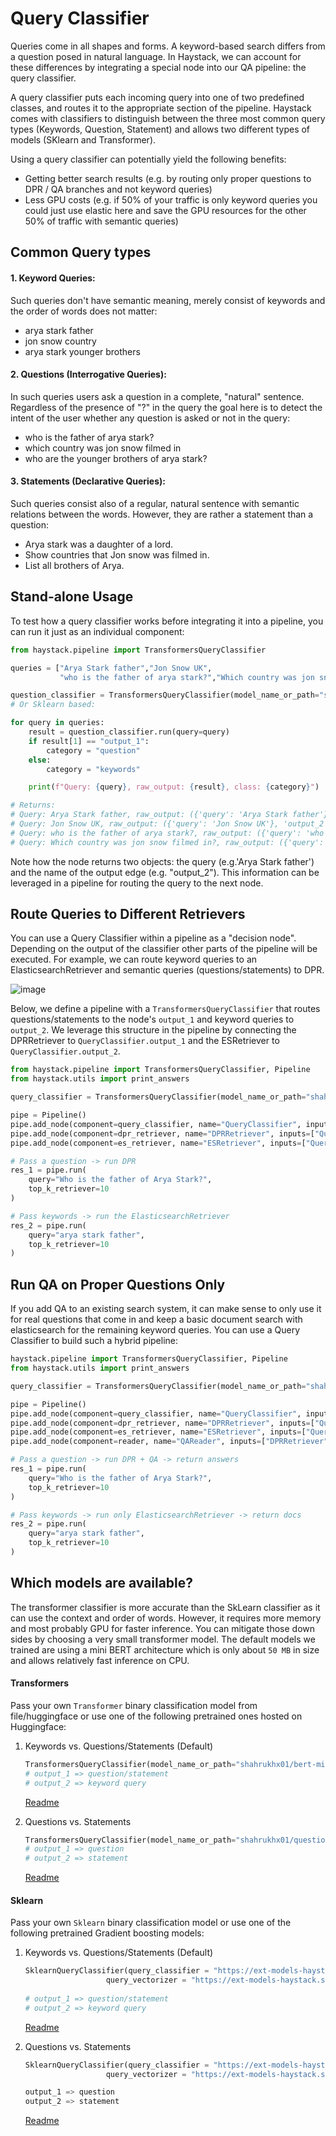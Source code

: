 # Query Classifier

Queries come in all shapes and forms. A keyword-based search differs from a question posed in natural language. In Haystack, we can account for these differences by integrating a special node into our QA pipeline: the query classifier. 

A query classifier puts each incoming query into one of two predefined classes, and routes it to the appropriate section of the pipeline.
Haystack comes with classifiers to distinguish between the three most common query types (Keywords, Question, Statement) and allows two different types of models (SKlearn and Transformer). 

Using a query classifier can potentially yield the following benefits:

*  Getting better search results (e.g. by routing only proper questions to DPR / QA branches and not keyword queries)
*  Less GPU costs (e.g. if 50% of your traffic is only keyword queries you could just use elastic here and save the GPU resources for the other 50% of traffic with semantic queries)

<div style={{ marginBottom: "3rem" }} />

## Common Query types

#### 1. Keyword Queries: 
Such queries don't have semantic meaning, merely consist of keywords and the order of words does not matter:
*   arya stark father
*   jon snow country
*   arya stark younger brothers

<div style={{ marginBottom: "3rem" }} />

#### 2. Questions (Interrogative Queries): 
In such queries users ask a question in a complete, "natural" sentence. Regardless of the presence of "?" in the query the goal here is to detect the intent of the user whether any question is asked or not in the query:

*   who is the father of arya stark?
*   which country was jon snow filmed in
*   who are the younger brothers of arya stark?

#### 3. Statements (Declarative Queries): 
Such queries consist also of a regular, natural sentence with semantic relations between the words. However, they are rather a statement than a question:

*   Arya stark was a daughter of a lord.
*   Show countries that Jon snow was filmed in.
*   List all brothers of Arya.

<div style={{ marginBottom: "3rem" }} />

## Stand-alone Usage
To test how a query classifier works before integrating it into a pipeline, you can run it just as an individual component:

```python
from haystack.pipeline import TransformersQueryClassifier

queries = ["Arya Stark father","Jon Snow UK",
           "who is the father of arya stark?","Which country was jon snow filmed in?"]

question_classifier = TransformersQueryClassifier(model_name_or_path="shahrukhx01/bert-mini-finetune-question-detection")
# Or Sklearn based:  

for query in queries:
    result = question_classifier.run(query=query)
    if result[1] == "output_1":
        category = "question"
    else:
        category = "keywords"

    print(f"Query: {query}, raw_output: {result}, class: {category}")

# Returns:
# Query: Arya Stark father, raw_output: ({'query': 'Arya Stark father'}, 'output_2'), class: keywords
# Query: Jon Snow UK, raw_output: ({'query': 'Jon Snow UK'}, 'output_2'), class: keywords
# Query: who is the father of arya stark?, raw_output: ({'query': 'who is the father of arya stark?'}, 'output_1'), class: question
# Query: Which country was jon snow filmed in?, raw_output: ({'query': 'Which country was jon snow filmed in?'}, 'output_1'), class: question

```
Note how the node returns two objects: the query (e.g.'Arya Stark father') and the name of the output edge (e.g. "output_2"). This information can be leveraged in a pipeline for routing the query to the next node.  

<div style={{ marginBottom: "3rem" }} />

## Route Queries to Different Retrievers

You can use a Query Classifier within a pipeline as a "decision node". Depending on the output of the classifier other parts of the pipeline will be executed. For example, we can route keyword queries to an ElasticsearchRetriever and semantic queries (questions/statements) to DPR.  

![image](https://user-images.githubusercontent.com/6007894/127831511-f55bad86-4b4f-4b54-9889-7bba37e475c6.png)

Below, we define a pipeline with a `TransformersQueryClassifier` that routes questions/statements to the node's `output_1` and keyword queries to `output_2`. We leverage this structure in the pipeline by connecting the DPRRetriever to `QueryClassifier.output_1` and the ESRetriever to `QueryClassifier.output_2`. 

```python
from haystack.pipeline import TransformersQueryClassifier, Pipeline
from haystack.utils import print_answers

query_classifier = TransformersQueryClassifier(model_name_or_path="shahrukhx01/bert-mini-finetune-question-detection")

pipe = Pipeline()
pipe.add_node(component=query_classifier, name="QueryClassifier", inputs=["Query"])
pipe.add_node(component=dpr_retriever, name="DPRRetriever", inputs=["QueryClassifier.output_1"])
pipe.add_node(component=es_retriever, name="ESRetriever", inputs=["QueryClassifier.output_2"])

# Pass a question -> run DPR
res_1 = pipe.run(
    query="Who is the father of Arya Stark?",
    top_k_retriever=10
)

# Pass keywords -> run the ElasticsearchRetriever
res_2 = pipe.run(
    query="arya stark father",
    top_k_retriever=10
)

```
## Run QA on Proper Questions Only

If you add QA to an existing search system, it can make sense to only use it for real questions that come in and keep a basic document search with elasticsearch for the remaining keyword queries. You can use a Query Classifier to build such a hybrid pipeline: 

```python
haystack.pipeline import TransformersQueryClassifier, Pipeline
from haystack.utils import print_answers

query_classifier = TransformersQueryClassifier(model_name_or_path="shahrukhx01/question-vs-statement-classifier")

pipe = Pipeline()
pipe.add_node(component=query_classifier, name="QueryClassifier", inputs=["Query"])
pipe.add_node(component=dpr_retriever, name="DPRRetriever", inputs=["QueryClassifier.output_1"])
pipe.add_node(component=es_retriever, name="ESRetriever", inputs=["QueryClassifier.output_2"])
pipe.add_node(component=reader, name="QAReader", inputs=["DPRRetriever"])

# Pass a question -> run DPR + QA -> return answers
res_1 = pipe.run(
    query="Who is the father of Arya Stark?",
    top_k_retriever=10
)

# Pass keywords -> run only ElasticsearchRetriever -> return docs
res_2 = pipe.run(
    query="arya stark father",
    top_k_retriever=10
)

```

<div style={{ marginBottom: "3rem" }} />

## Which models are available?
The transformer classifier is more accurate than the SkLearn classifier as it can use the context and order of words. However, it requires more memory and most probably GPU for faster inference. You can mitigate those down sides by choosing a very small transformer model. The default models we trained are using a mini BERT architecture which is only about `50 MB` in size and allows relatively fast inference on CPU.

<div style={{ marginBottom: "3rem" }} />

#### Transformers 
Pass your own `Transformer` binary classification model from file/huggingface or use one of the following pretrained ones hosted on Huggingface:
1) Keywords vs. Questions/Statements (Default)

   ```python
   TransformersQueryClassifier(model_name_or_path="shahrukhx01/bert-mini-finetune-question-detection") 
   # output_1 => question/statement 
   # output_2 => keyword query 
   ```
   
   [Readme](https://ext-models-haystack.s3.eu-central-1.amazonaws.com/gradboost_query_classifier/readme.txt)  


2) Questions vs. Statements
    ```python
    TransformersQueryClassifier(model_name_or_path="shahrukhx01/question-vs-statement-classifier") 
    # output_1 => question  
    # output_2 => statement 
    ```
    
    [Readme](https://ext-models-haystack.s3.eu-central-1.amazonaws.com/gradboost_query_classifier_statements/readme.txt)  

<div style={{ marginBottom: "3rem" }} />

#### Sklearn
Pass your own `Sklearn` binary classification model or use one of the following pretrained Gradient boosting models:

1) Keywords vs. Questions/Statements (Default)

    ```python
    SklearnQueryClassifier(query_classifier = "https://ext-models-haystack.s3.eu-central-1.amazonaws.com/gradboost_query_classifier/model.pickle",
                      query_vectorizer = "https://ext-models-haystack.s3.eu-central-1.amazonaws.com/gradboost_query_classifier/vectorizer.pickle")
                      
    # output_1 => question/statement  
    # output_2 => keyword query  
    ```
    [Readme](https://ext-models-haystack.s3.eu-central-1.amazonaws.com/gradboost_query_classifier/readme.txt)  


2) Questions vs. Statements

    ```python
    SklearnQueryClassifier(query_classifier = "https://ext-models-haystack.s3.eu-central-1.amazonaws.com/gradboost_query_classifier_statements/model.pickle",
                      query_vectorizer = "https://ext-models-haystack.s3.eu-central-1.amazonaws.com/gradboost_query_classifier_statements/vectorizer.pickle")

    output_1 => question  
    output_2 => statement 
    ```
    [Readme](https://ext-models-haystack.s3.eu-central-1.amazonaws.com/gradboost_query_classifier_statements/readme.txt)  